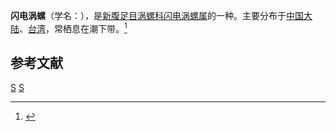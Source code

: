{{Speciesbox
| taxon = Fulgoraria rupestris
| binomial_authority = (Gmelin, 1791)
}}
'''闪电涡螺'''（学名：''{{lang|la|Fulgoraria rupestris}}''），是[[新腹足目|新腹足目]][[涡螺科|涡螺科]][[闪电涡螺属|闪电涡螺属]]的一种。主要分布于[[中国大陆|中国大陆]]、[[台湾|台湾]]，常栖息在潮下带。<ref>{{cite web|url=http://shell.sinica.edu.tw/chinese/shellbase_detail.php?science_no=1315|title=国际贝库：闪电涡螺|publisher=台湾贝类资料库|accessdate=2009-08-11|archive-date=2016-03-04|archive-url=https://web.archive.org/web/20160304110001/http://shell.sinica.edu.tw/chinese/shellbase_detail.php?science_no=1315|dead-url=no}}</ref>

== 参考文献 ==
{{reflist}}
{{taxonbar}}
[[Category:_1791年描述的动物|S]]
[[Category:闪电涡螺属|S]]